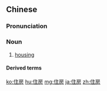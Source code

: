 ==Chinese==
{{zh-forms}}

===Pronunciation===
{{zh-pron
|m=zhùfáng
|c=zyu6 fong4
|mn=qz,xm,zz:chū-pâng
|cat=n
}}

===Noun===
{{zh-noun}}

# [[housing]]

====Derived terms====
{{zh-der|住房貸款}}

{{zh-cat|Advanced}}

[[ko:住房]]
[[hu:住房]]
[[mg:住房]]
[[ja:住房]]
[[zh:住房]]